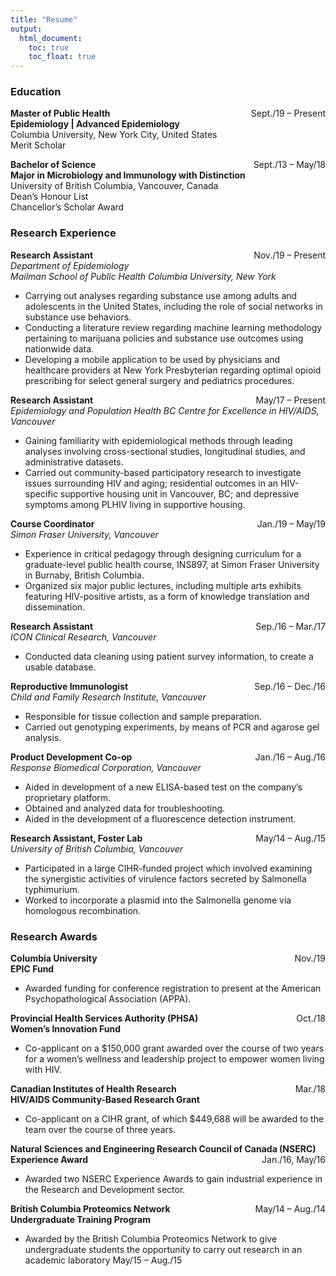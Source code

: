 ```yaml
---
title: "Resume"
output: 
  html_document:
    toc: true
    toc_float: true
---
```


### Education

**Master of Public Health** [Sept./19 – Present]{style="float:right"}     
**Epidemiology | Advanced Epidemiology**  
Columbia University, New York City, United States  
Merit Scholar

**Bachelor of Science** [Sept./13 – May/18]{style="float:right"}  
**Major in Microbiology and Immunology with Distinction**  
University of British Columbia, Vancouver, Canada  
Dean’s Honour List  
Chancellor’s Scholar Award

### Research Experience

**Research Assistant** [Nov./19 – Present]{style="float:right"}     
*Department of Epidemiology*  
*Mailman School of Public Health Columbia University, New York*    

* Carrying out analyses regarding substance use among adults and adolescents in the United States, including the role of social networks in substance use behaviors.  
* Conducting a literature review regarding machine learning methodology pertaining to marijuana policies and substance use outcomes using nationwide data.  
* Developing a mobile application to be used by physicians and healthcare providers at New York Presbyterian regarding optimal opioid prescribing for select general surgery and pediatrics procedures.

**Research Assistant**  [May/17 – Present]{style="float:right"}  
*Epidemiology and Population Health*
*BC Centre for Excellence in HIV/AIDS, Vancouver*

* Gaining familiarity with epidemiological methods through leading analyses involving cross-sectional studies, longitudinal studies, and administrative datasets.
* Carried out community-based participatory research to investigate issues surrounding HIV and aging; residential outcomes in an HIV-specific supportive housing unit in Vancouver, BC; and depressive symptoms among PLHIV living in supportive housing.

**Course Coordinator**  [Jan./19 – May/19]{style="float:right"}  
*Simon Fraser University, Vancouver*  

* Experience in critical pedagogy through designing curriculum for a graduate-level public health course, INS897, at Simon Fraser University in Burnaby, British Columbia.  
* Organized six major public lectures, including multiple arts exhibits featuring HIV-positive artists, as a form of knowledge translation and dissemination.  

**Research Assistant**  [Sep./16 – Mar./17]{style="float:right"}  
*ICON Clinical Research, Vancouver*  

* Conducted data cleaning using patient survey information, to create a usable database.

**Reproductive Immunologist**  [Sep./16 – Dec./16]{style="float:right"}  
*Child and Family Research Institute, Vancouver*  

* Responsible for tissue collection and sample preparation.  
* Carried out genotyping experiments, by means of  PCR and agarose gel analysis.   

**Product Development Co-op** [Jan./16 – Aug./16]{style="float:right"}  
*Response Biomedical Corporation, Vancouver	*	

* Aided in development of a new ELISA-based test on the company’s proprietary platform.  
* Obtained and analyzed data for troubleshooting.  
* Aided in the development of a fluorescence detection instrument.

**Research Assistant, Foster Lab** [May/14 – Aug./15]{style="float:right"}   
*University of British Columbia, Vancouver* 	

* Participated in a large CIHR-funded project which involved examining the synergistic activities of virulence factors secreted by Salmonella typhimurium.  
* Worked to incorporate a plasmid into the Salmonella genome via homologous recombination. 

### Research Awards

**Columbia University**  [Nov./19]{style="float:right"}  
**EPIC Fund**

* Awarded funding for conference registration to present at the American Psychopathological Association (APPA). 

**Provincial Health Services Authority (PHSA)**  	[Oct./18]{style="float:right"}  
**Women’s Innovation Fund**  

* Co-applicant on a $150,000 grant awarded over the course of two years for a women’s wellness and leadership project to empower women living with HIV.

**Canadian Institutes of Health Research**  [Mar./18]{style="float:right"}  
**HIV/AIDS Community-Based Research Grant**

* Co-applicant on a CIHR grant, of which $449,688 will be awarded to the team over the course of three years.  

**Natural Sciences and Engineering Research Council of Canada (NSERC)**  [Jan./16, May/16]{style="float:right"}  
**Experience Award**	

* Awarded two NSERC Experience Awards to gain industrial experience in the Research and Development sector.
	
**British Columbia Proteomics Network** [May/14 – Aug./14]{style="float:right"}   
**Undergraduate Training Program**  

* Awarded by the British Columbia Proteomics Network to give undergraduate students the opportunity to carry out research in an academic laboratory	May/15 – Aug./15









